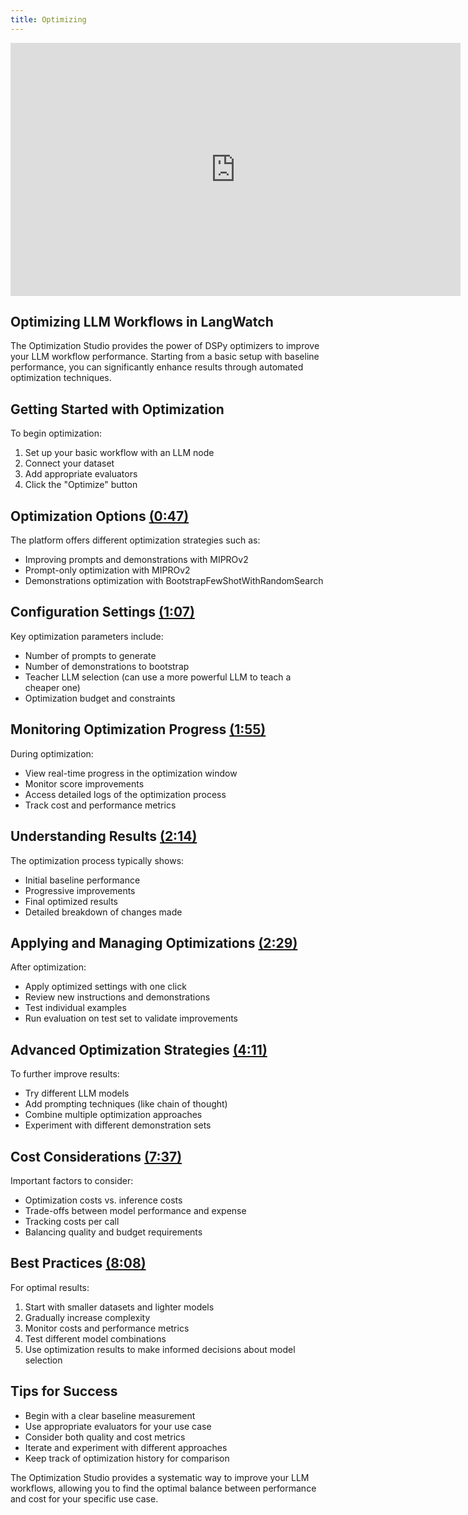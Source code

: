 ```yaml
---
title: Optimizing
---
```


<iframe
  width="720"
  height="405"
  src="https://www.youtube.com/embed/QGUTiAX64aE"
  title="YouTube video player"
  frameborder="0"
  allow="accelerometer; autoplay; clipboard-write; encrypted-media; gyroscope; picture-in-picture"
  allowFullScreen
></iframe>

## Optimizing LLM Workflows in LangWatch

The Optimization Studio provides the power of DSPy optimizers to improve your LLM workflow performance. Starting from a basic setup with baseline performance, you can significantly enhance results through automated optimization techniques.

## Getting Started with Optimization

To begin optimization:
1. Set up your basic workflow with an LLM node
2. Connect your dataset
3. Add appropriate evaluators
4. Click the "Optimize" button

## Optimization Options [(0:47)](https://www.youtube.com/watch?v=QGUTiAX64aE&t=47s)

The platform offers different optimization strategies such as:
- Improving prompts and demonstrations with MIPROv2
- Prompt-only optimization with MIPROv2
- Demonstrations optimization with BootstrapFewShotWithRandomSearch

## Configuration Settings [(1:07)](https://www.youtube.com/watch?v=QGUTiAX64aE&t=67s)

Key optimization parameters include:
- Number of prompts to generate
- Number of demonstrations to bootstrap
- Teacher LLM selection (can use a more powerful LLM to teach a cheaper one)
- Optimization budget and constraints

## Monitoring Optimization Progress [(1:55)](https://www.youtube.com/watch?v=QGUTiAX64aE&t=115s)

During optimization:
- View real-time progress in the optimization window
- Monitor score improvements
- Access detailed logs of the optimization process
- Track cost and performance metrics

## Understanding Results [(2:14)](https://www.youtube.com/watch?v=QGUTiAX64aE&t=134s)

The optimization process typically shows:
- Initial baseline performance
- Progressive improvements
- Final optimized results
- Detailed breakdown of changes made

## Applying and Managing Optimizations [(2:29)](https://www.youtube.com/watch?v=QGUTiAX64aE&t=149s)

After optimization:
- Apply optimized settings with one click
- Review new instructions and demonstrations
- Test individual examples
- Run evaluation on test set to validate improvements

## Advanced Optimization Strategies [(4:11)](https://www.youtube.com/watch?v=QGUTiAX64aE&t=251s)

To further improve results:
- Try different LLM models
- Add prompting techniques (like chain of thought)
- Combine multiple optimization approaches
- Experiment with different demonstration sets

## Cost Considerations [(7:37)](https://www.youtube.com/watch?v=QGUTiAX64aE&t=457s)

Important factors to consider:
- Optimization costs vs. inference costs
- Trade-offs between model performance and expense
- Tracking costs per call
- Balancing quality and budget requirements

## Best Practices [(8:08)](https://www.youtube.com/watch?v=QGUTiAX64aE&t=488s)

For optimal results:
1. Start with smaller datasets and lighter models
2. Gradually increase complexity
3. Monitor costs and performance metrics
4. Test different model combinations
5. Use optimization results to make informed decisions about model selection

## Tips for Success

- Begin with a clear baseline measurement
- Use appropriate evaluators for your use case
- Consider both quality and cost metrics
- Iterate and experiment with different approaches
- Keep track of optimization history for comparison

The Optimization Studio provides a systematic way to improve your LLM workflows, allowing you to find the optimal balance between performance and cost for your specific use case.